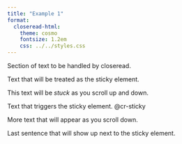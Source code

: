 ```yaml
---
title: "Example 1"
format: 
  closeread-html:
    theme: cosmo
    fontsize: 1.2em
    css: ../../styles.css
---
```


:::{.cr-section}

Section of text to be handled by closeread.

:::{#cr-sticky}
Text that will be treated as the sticky element.

This text will be _stuck_ as you scroll up and down.
:::

Text that triggers the sticky element. @cr-sticky

More text that will appear as you scroll down.

Last sentence that will show up next to the sticky element.
:::
